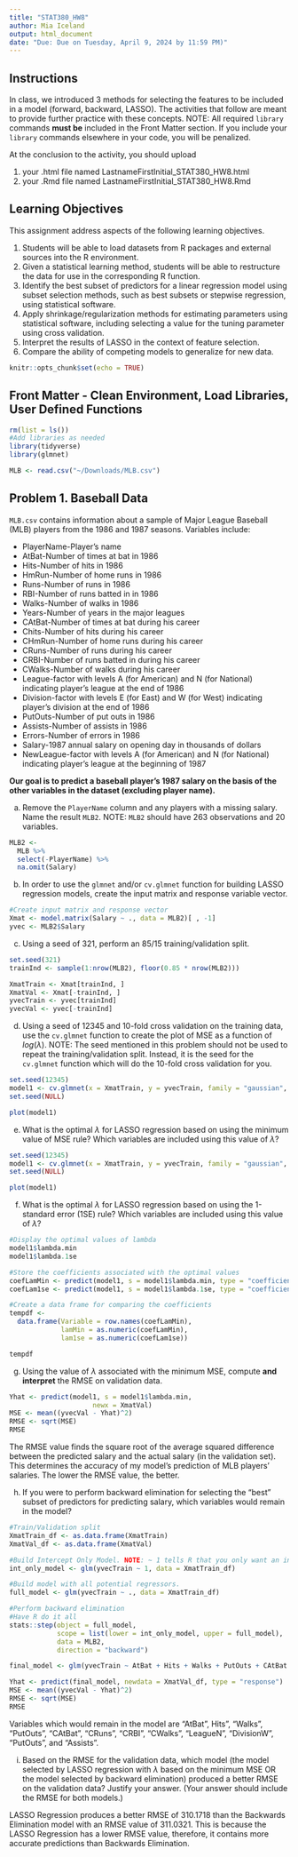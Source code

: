 ```yaml
---
title: "STAT380_HW8"
author: Mia Iceland
output: html_document
date: "Due: Due on Tuesday, April 9, 2024 by 11:59 PM)"
---
```


## Instructions

In class, we introduced 3 methods for selecting the features to be included in a model (forward, backward, LASSO). The activities that follow are meant to provide further practice with these concepts. NOTE: All required `library` commands **must be** included in the Front Matter section. If you include your `library` commands elsewhere in your code, you will be penalized.

At the conclusion to the activity, you should upload

1.  your .html file named LastnameFirstInitial_STAT380_HW8.html
2.  your .Rmd file named LastnameFirstInitial_STAT380_HW8.Rmd

## Learning Objectives
This assignment address aspects of the following learning objectives.

1. Students will be able to load datasets from R packages and external sources into the R environment.
2. Given a statistical learning method, students will be able to restructure the data for use in the corresponding R function.
3.	Identify the best subset of predictors for a linear regression model using subset selection methods, such as best subsets or stepwise regression, using statistical software.
4. Apply shrinkage/regularization methods for estimating parameters using statistical software, including selecting a value for the tuning parameter using cross validation.
5. Interpret the results of LASSO in the context of feature selection.
6. Compare the ability of competing models to generalize for new data.


```r
knitr::opts_chunk$set(echo = TRUE)
```

## Front Matter - Clean Environment, Load Libraries, User Defined Functions

```r
rm(list = ls())
#Add libraries as needed
library(tidyverse)
library(glmnet)

MLB <- read.csv("~/Downloads/MLB.csv")
```


## Problem 1. Baseball Data 

`MLB.csv` contains information about a sample of Major League Baseball (MLB) players from the 1986 and 1987 seasons. Variables include:

* PlayerName-Player’s name
* AtBat-Number of times at bat in 1986
* Hits-Number of hits in 1986
* HmRun-Number of home runs in 1986
* Runs-Number of runs in 1986
* RBI-Number of runs batted in in 1986
* Walks-Number of walks in 1986
* Years-Number of years in the major leagues
* CAtBat-Number of times at bat during his career
* Chits-Number of hits during his career
* CHmRun-Number of home runs during his career
* CRuns-Number of runs during his career
* CRBI-Number of runs batted in during his career
* CWalks-Number of walks during his career
* League-factor with levels A (for American) and N (for National) indicating player's league at the end of 1986
* Division-factor with levels E (for East) and W (for West) indicating player's division at the end of 1986
* PutOuts-Number of put outs in 1986
* Assists-Number of assists in 1986
* Errors-Number of errors in 1986
* Salary-1987 annual salary on opening day in thousands of dollars
* NewLeague-factor with levels A (for American) and N (for National) indicating player's league at the beginning of 1987

**Our goal is to predict a baseball player’s 1987 salary on the basis of the other variables in the dataset (excluding player name).**

a. Remove the `PlayerName` column and any players with a missing salary. Name the result `MLB2`. NOTE: `MLB2` should have 263 observations and 20 variables.

```r
MLB2 <-
  MLB %>%
  select(-PlayerName) %>%
  na.omit(Salary)
```


b. In order to use the `glmnet` and/or `cv.glmnet` function for building LASSO regression models, create the input matrix and response variable vector. 

```r
#Create input matrix and response vector
Xmat <- model.matrix(Salary ~ ., data = MLB2)[ , -1]
yvec <- MLB2$Salary
```


c. Using a seed of 321, perform an 85/15 training/validation split.

```r
set.seed(321)
trainInd <- sample(1:nrow(MLB2), floor(0.85 * nrow(MLB2)))

XmatTrain <- Xmat[trainInd, ]
XmatVal <- Xmat[-trainInd, ]
yvecTrain <- yvec[trainInd]
yvecVal <- yvec[-trainInd]
```


d. Using a seed of 12345 and 10-fold cross validation on the training data, use the `cv.glmnet` function to create the plot of MSE as a function of $log(\lambda)$. NOTE: The seed mentioned in this problem should not be used to repeat the training/validation split. Instead, it is the seed for the `cv.glmnet` function which will do the 10-fold cross validation for you.

```r
set.seed(12345)
model1 <- cv.glmnet(x = XmatTrain, y = yvecTrain, family = "gaussian", alpha = 1, nfolds = 10, lambda = NULL, standardize = TRUE)
set.seed(NULL)

plot(model1)
```


e. What is the optimal $\lambda$ for LASSO regression based on using the minimum value of MSE rule? Which variables are included using this value of $\lambda$? 

```r
set.seed(12345)
model1 <- cv.glmnet(x = XmatTrain, y = yvecTrain, family = "gaussian", alpha = 1, lambda = NULL, standardize = TRUE)
set.seed(NULL)

plot(model1)
```



f. What is the optimal $\lambda$ for LASSO regression based on using the 1-standard error (1SE) rule? Which variables are included using this value of $\lambda$? 

```r
#Display the optimal values of lambda
model1$lambda.min
model1$lambda.1se

#Store the coefficients associated with the optimal values
coefLamMin <- predict(model1, s = model1$lambda.min, type = "coefficients")
coefLam1se <- predict(model1, s = model1$lambda.1se, type = "coefficients")

#Create a data frame for comparing the coefficients
tempdf <- 
  data.frame(Variable = row.names(coefLamMin), 
             lamMin = as.numeric(coefLamMin), 
             lam1se = as.numeric(coefLam1se))

tempdf
```


g. Using the value of $\lambda$ associated with the minimum MSE, compute **and interpret** the RMSE on validation data.

```r
Yhat <- predict(model1, s = model1$lambda.min,
                     newx = XmatVal)
MSE <- mean((yvecVal - Yhat)^2)
RMSE <- sqrt(MSE)
RMSE
```

The RMSE value finds the square root of the average squared difference between the predicted salary and the actual salary (in the validation set). This determines the accuracy of my model's prediction of MLB players' salaries. The lower the RMSE value, the better. 

h. If you were to perform backward elimination for selecting the "best" subset of predictors for predicting salary, which variables would remain in the model?

```r
#Train/Validation split
XmatTrain_df <- as.data.frame(XmatTrain)
XmatVal_df <- as.data.frame(XmatVal)

#Build Intercept Only Model. NOTE: ~ 1 tells R that you only want an intercept
int_only_model <- glm(yvecTrain ~ 1, data = XmatTrain_df)

#Build model with all potential regressors. 
full_model <- glm(yvecTrain ~ ., data = XmatTrain_df)

#Perform backward elimination
#Have R do it all
stats::step(object = full_model, 
            scope = list(lower = int_only_model, upper = full_model),
            data = MLB2,
            direction = "backward")

final_model <- glm(yvecTrain ~ AtBat + Hits + Walks + PutOuts + CAtBat + CRuns + CRBI + CWalks + LeagueN + DivisionW + PutOuts + Assists, data = XmatTrain_df)

Yhat <- predict(final_model, newdata = XmatVal_df, type = "response")
MSE <- mean((yvecVal - Yhat)^2)
RMSE <- sqrt(MSE)
RMSE
```

Variables which would remain in the model are "AtBat", Hits", "Walks", "PutOuts", "CAtBat", "CRuns", "CRBI", "CWalks", "LeagueN", "DivisionW", "PutOuts", and "Assists".

i. Based on the RMSE for the validation data, which model (the model selected by LASSO regression with $\lambda$ based on the minimum MSE OR the model selected by backward elimination) produced a better RMSE on the validation data? Justify your answer. (Your answer should include the RMSE for both models.)

LASSO Regression produces a better RMSE of 310.1718 than the Backwards Elimination model with an RMSE value of 311.0321. This is because the LASSO Regression has a lower RMSE value, therefore, it contains more accurate predictions than Backwards Elimination.


